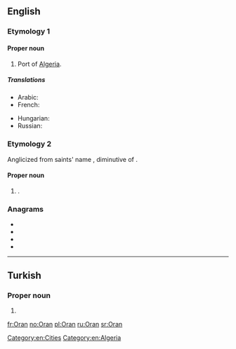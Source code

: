 {{also|oran|òran}}
==English==
{{wikipedia}}

===Etymology 1===
{{etystub|en}}

====Proper noun====
{{en-proper noun}}

# Port of [[Algeria]].

=====Translations=====
{{trans-top|port of Algeria}}
* Arabic: {{t|ar|وهران|p|tr=wahrān}}
* French: {{t+|fr|Oran}}
{{trans-mid}}
* Hungarian: {{t|hu|Orán}}
* Russian: {{t|ru|Ора́н|m}}
{{trans-bottom}}

[[Category:en:Cities]]
[[Category:en:Algeria]]

===Etymology 2===
Anglicized from {{etyl|sga|en}} saints' name {{m|sga|Odrán}}, diminutive of {{m|sga|odhar||dun, sallow}}.

====Proper noun====
{{en-proper noun}}

# {{given name|male|from=Irish}}.

===Anagrams===
* {{l/en|Arno}}
* {{l/en|Aron}}
* {{l/en|Nora}}
* {{l/en|roan}}

----

==Turkish==

===Proper noun===
{{head|tr|proper noun}}

# {{given name|male|lang=tr}}

[[fr:Oran]]
[[no:Oran]]
[[pl:Oran]]
[[ru:Oran]]
[[sr:Oran]]